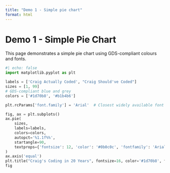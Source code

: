 ```yaml
---
title: "Demo 1 - Simple pie chart"
format: html
---
```


# Demo 1 - Simple Pie Chart

This page demonstrates a simple pie chart using GDS-compliant colours and fonts.

```python
#| echo: false
import matplotlib.pyplot as plt

labels = ['Craig Actually Coded', "Craig Should've Coded"]
sizes = [1, 99]
# GDS-compliant blue and grey
colors = ['#1d70b8', '#b1b4b6']

plt.rcParams['font.family'] = 'Arial'  # Closest widely available font to GDS Transport

fig, ax = plt.subplots()
ax.pie(
    sizes, 
    labels=labels, 
    colors=colors, 
    autopct='%1.1f%%', 
    startangle=90,
    textprops={'fontsize': 12, 'color': '#0b0c0c', 'fontfamily': 'Arial'}  # GDS black for text
)
ax.axis('equal')
plt.title("Craig's Coding in 20 Years", fontsize=16, color='#1d70b8', fontfamily='Arial')  # GDS blue for title
fig
```
